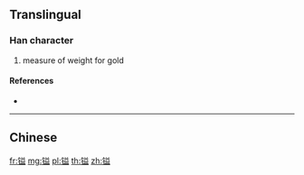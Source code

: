 {{character info/new}}
{{also|鎰}}
==Translingual==

===Han character===
{{Han char|rn=167|rad=钅|as=10|sn=15|four=|canj=CTCT,OPTCT,XCTCT}}

# measure of weight for gold

====References====
* {{Han ref|kx=1328.061|hdz=64244.080|uh=9552|ud=38226}}

----

==Chinese==
{{zh-see|鎰}}

[[fr:镒]]
[[mg:镒]]
[[pl:镒]]
[[th:镒]]
[[zh:镒]]